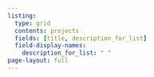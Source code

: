 ```yaml
---
listing:
  type: grid
  contents: projects
  fields: [title, description_for_list]
  field-display-names:
    description_for_list: " "  
page-layout: full
---
```

